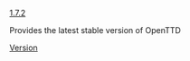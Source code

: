 [[en/Archive/OpenTTD/OpenTTD 1.7.2|1.7.2]]<noinclude>


Provides the latest stable version of OpenTTD
[[Category:en/Templates|Version]]</noinclude>